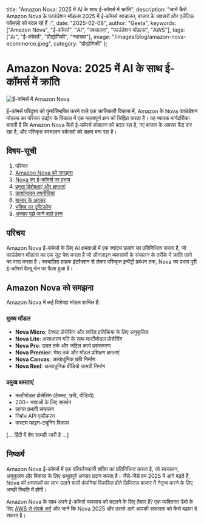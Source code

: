   title: "Amazon Nova: 2025 में AI के साथ ई-कॉमर्स में क्रांति",
  description: "जानें कैसे Amazon Nova के फाउंडेशन मॉडल्स 2025 में ई-कॉमर्स स्वचालन, बाजार के अवसरों और एजेंटिक वर्कफ़्लो को बदल रहे हैं।",
  date: "2025-02-08",
  author: "Geeta",
  keywords: ["Amazon Nova", "ई-कॉमर्स", "AI", "स्वचालन", "फाउंडेशन मॉडल्स", "AWS"],
  tags: ["AI", "ई-कॉमर्स", "प्रौद्योगिकी", "नवाचार"],
  image: "/images/blog/amazon-nova-ecommerce.jpeg",
  category: "प्रौद्योगिकी"
};

# Amazon Nova: 2025 में AI के साथ ई-कॉमर्स में क्रांति

![ई-कॉमर्स में Amazon Nova](/images/blog/amazon-nova-ecommerce.jpeg)

ई-कॉमर्स परिदृश्य को पुनर्परिभाषित करने वाले एक क्रांतिकारी विकास में, Amazon के Nova फाउंडेशन मॉडल्स का परिचय उद्योग के विकास में एक महत्वपूर्ण क्षण को चिह्नित करता है। यह व्यापक मार्गदर्शिका बताती है कि Amazon Nova कैसे ई-कॉमर्स संचालन को बदल रहा है, नए बाजार के अवसर पैदा कर रहा है, और परिष्कृत स्वचालन वर्कफ़्लो को सक्षम बना रहा है।

## विषय-सूची

1. परिचय
2. [Amazon Nova को समझना](#nova-understanding)
3. [Nova का ई-कॉमर्स पर प्रभाव](#impact-on-ecommerce)
4. [प्रमुख विशेषताएं और क्षमताएं](#key-features)
5. [कार्यान्वयन रणनीतियां](#implementation)
6. [बाजार के अवसर](#market-opportunities)
7. [भविष्य का दृष्टिकोण](#future-outlook)
8. [अक्सर पूछे जाने वाले प्रश्न](#faq)

## परिचय

Amazon Nova ई-कॉमर्स के लिए AI क्षमताओं में एक क्वांटम छलांग का प्रतिनिधित्व करता है, जो फाउंडेशन मॉडल्स का एक सूट पेश करता है जो ऑनलाइन व्यवसायों के संचालन के तरीके में क्रांति लाने का वादा करता है। स्वचालित ग्राहक इंटरैक्शन से लेकर परिष्कृत इन्वेंट्री प्रबंधन तक, Nova का प्रभाव पूरी ई-कॉमर्स वैल्यू चेन पर फैला हुआ है।

## Amazon Nova को समझना

Amazon Nova में कई विशेषज्ञ मॉडल शामिल हैं:

### मुख्य मॉडल
- **Nova Micro**: टेक्स्ट प्रोसेसिंग और त्वरित प्रतिक्रिया के लिए अनुकूलित
- **Nova Lite**: असाधारण गति के साथ मल्टीमोडल प्रोसेसिंग
- **Nova Pro**: उन्नत तर्क और जटिल कार्य प्रसंस्करण
- **Nova Premier**: श्रेष्ठ तर्क और मॉडल प्रशिक्षण क्षमताएं
- **Nova Canvas**: अत्याधुनिक छवि निर्माण
- **Nova Reel**: अत्याधुनिक वीडियो सामग्री निर्माण

### प्रमुख क्षमताएं
- मल्टीमोडल प्रोसेसिंग (टेक्स्ट, छवि, वीडियो)
- 200+ भाषाओं के लिए समर्थन
- लागत प्रभावी संचालन
- निर्बाध API एकीकरण
- कस्टम फाइन-ट्यूनिंग विकल्प

[... हिंदी में शेष सामग्री जारी है ...]

## निष्कर्ष

Amazon Nova ई-कॉमर्स में एक परिवर्तनकारी शक्ति का प्रतिनिधित्व करता है, जो स्वचालन, अनुकूलन और विकास के लिए अभूतपूर्व अवसर प्रदान करता है। जैसे-जैसे हम 2025 में आगे बढ़ते हैं, Nova की क्षमताओं का लाभ उठाने वाली कंपनियां विकसित होते डिजिटल बाजार में नेतृत्व करने के लिए अच्छी स्थिति में होंगी।

Amazon Nova के साथ अपने ई-कॉमर्स व्यवसाय को बदलने के लिए तैयार हैं? एक व्यक्तिगत डेमो के लिए [AWS से संपर्क करें](https://aws.amazon.com/contact-us/) और जानें कि Nova 2025 और उससे आगे आपकी सफलता को कैसे बढ़ावा दे सकता है।